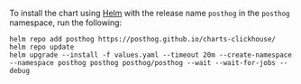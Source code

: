 To install the chart using [Helm](https://helm.sh/) with the release name `posthog` in the `posthog` namespace, run the following:

```shell
helm repo add posthog https://posthog.github.io/charts-clickhouse/
helm repo update
helm upgrade --install -f values.yaml --timeout 20m --create-namespace --namespace posthog posthog posthog/posthog --wait --wait-for-jobs --debug
```
